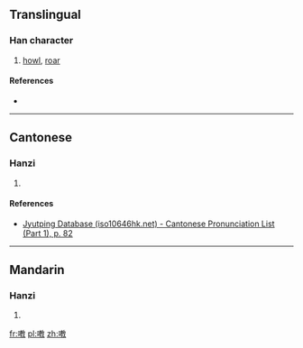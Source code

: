 ==Translingual==

===Han character===
{{Han char|rn=30|rad=口|as=11|sn=14|four=|canj=口十木大 (RJDK)|ids=⿰[[口]][[教]]}}

# [[howl]], [[roar]]

====References====
* {{Han ref|kx=0205.110|dkj=04180|dj=0428.040|hdz=10673.030|uh=560B|ud=22027}}

----

==Cantonese==

===Hanzi===
{{yue-hanzi|jyut=[[haau1]]|y=haau1}}

# {{defn|lang=yue|sort=口11}}

====References====
*[http://www.iso10646hk.net/jp/document/download.jsp Jyutping Database (iso10646hk.net) - Cantonese Pronunciation List (Part 1), p. 82]

----

==Mandarin==

===Hanzi===
{{cmn-hanzi|pin=[[xiāo]] ([[xiao1]])|wg=hsiao<sup>1</sup>}}

# {{defn|lang=cmn|sort=口11}}

[[fr:嘋]]
[[pl:嘋]]
[[zh:嘋]]